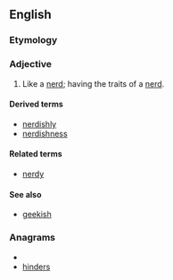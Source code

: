 ==English==

===Etymology===
{{suffix|nerd|ish}}

===Adjective===
{{en-adj}}

# Like a [[nerd]]; having the traits of a [[nerd]].

====Derived terms====
* [[nerdishly]]
* [[nerdishness]]

====Related terms====
* [[nerdy]]

====See also====
* [[geekish]]

===Anagrams===
* {{alphagram|dehinrs}}
* [[hinders#English|hinders]]